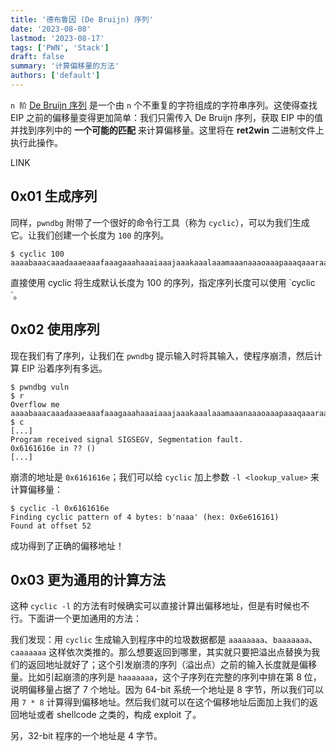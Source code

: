 ```yaml
---
title: '德布鲁因 (De Bruijn) 序列'
date: '2023-08-08'
lastmod: '2023-08-17'
tags: ['PWN', 'Stack']
draft: false
summary: '计算偏移量的方法'
authors: ['default']
---
```


<div className="border-solid border-2 border-surface0 dark:border-surface0-dark p-2 bg-base dark:bg-base-dark mt-5">
  <TOCInline toc={props.toc} asDisclosure />
</div>

`n 阶` [De Bruijn 序列](https://en.wikipedia.org/wiki/De_Bruijn_sequence) 是一个由 `n` 个不重复的字符组成的字符串序列。这使得查找 EIP 之前的偏移量变得更加简单：我们只需传入 De Bruijn 序列，获取 EIP 中的值并找到序列中的 **一个可能的匹配** 来计算偏移量。这里将在 **ret2win** 二进制文件上执行此操作。

LINK

## 0x01 生成序列

同样，`pwndbg` 附带了一个很好的命令行工具（称为 `cyclic`），可以为我们生成它。让我们创建一个长度为 `100` 的序列。

```
$ cyclic 100
aaaabaaacaaadaaaeaaafaaagaaahaaaiaaajaaakaaalaaamaaanaaaoaaapaaaqaaaraaasaaataaauaaavaaawaaaxaaayaaa
```

<Note>
  直接使用 cyclic 将生成默认长度为 100 的序列，指定序列长度可以使用 `cyclic <count>`。
</Note>

## 0x02 使用序列

现在我们有了序列，让我们在 `pwndbg` 提示输入时将其输入，使程序崩溃，然后计算 EIP 沿着序列有多远。

```
$ pwndbg vuln
$ r
Overflow me
aaaabaaacaaadaaaeaaafaaagaaahaaaiaaajaaakaaalaaamaaanaaaoaaapaaaqaaaraaasaaataaauaaavaaawaaaxaaayaaa
$ c
[...]
Program received signal SIGSEGV, Segmentation fault.
0x6161616e in ?? ()
[...]
```

崩溃的地址是 `0x6161616e`；我们可以给 `cyclic` 加上参数 `-l <lookup_value>` 来计算偏移量：

```
$ cyclic -l 0x6161616e
Finding cyclic pattern of 4 bytes: b'naaa' (hex: 0x6e616161)
Found at offset 52
```

成功得到了正确的偏移地址！

## 0x03 更为通用的计算方法

这种 `cyclic -l` 的方法有时候确实可以直接计算出偏移地址，但是有时候也不行。下面讲一个更加通用的方法：

我们发现：用 `cyclic` 生成输入到程序中的垃圾数据都是 `aaaaaaaa`、`baaaaaaa`、`caaaaaaa` 这样依次类推的。那么想要返回到哪里，其实就只要把溢出点替换为我们的返回地址就好了；这个引发崩溃的序列（溢出点）之前的输入长度就是偏移量。比如引起崩溃的序列是 `haaaaaaa`，这个子序列在完整的序列中排在第 8 位，说明偏移量占据了 7 个地址。因为 64-bit 系统一个地址是 8 字节，所以我们可以用 `7 * 8` 计算得到偏移地址。然后我们就可以在这个偏移地址后面加上我们的返回地址或者 shellcode 之类的，构成 exploit 了。

另，32-bit 程序的一个地址是 4 字节。

